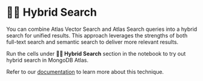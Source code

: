 # 🦹‍♀️ Hybrid Search

You can combine Atlas Vector Search and Atlas Search queries into a hybrid search for unified results. This approach leverages the strengths of both full-text search and semantic search to deliver more relevant results.

Run the cells under **🦹‍♀️ Hybrid Search** section in the notebook to try out hybrid search in MongoDB Atlas.

Refer to our [documentation](https://www.mongodb.com/docs/atlas/atlas-vector-search/tutorials/reciprocal-rank-fusion/) to learn more about this technique.